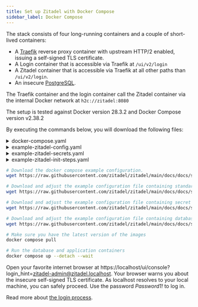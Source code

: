 ```yaml
---
title: Set up Zitadel with Docker Compose
sidebar_label: Docker Compose
---
```



The stack consists of four long-running containers and a couple of short-lived containers:
- A [Traefik](https://doc.traefik.io/traefik/) reverse proxy container with upstream HTTP/2 enabled, issuing a self-signed TLS certificate.
- A Login container that is accessible via Traefik at `/ui/v2/login`
- A Zitadel container that is accessible via Traefik at all other paths than `/ui/v2/login`.
- An insecure [PostgreSQL](https://www.postgresql.org/docs/current/index.html).

The Traefik container and the login container call the Zitadel container via the internal Docker network at `h2c://zitadel:8080`

The setup is tested against Docker version 28.3.2 and Docker Compose version v2.38.2

By executing the commands below, you will download the following files:

<details>
    <summary>docker-compose.yaml</summary>
    <CodeBlock language="yaml">{DockerComposeSource}</CodeBlock>
</details>
<details>
    <summary>example-zitadel-config.yaml</summary>
    <CodeBlock language="yaml">{ExampleZitadelConfigSource}</CodeBlock>
</details>
<details>
    <summary>example-zitadel-secrets.yaml</summary>
    <CodeBlock language="yaml">{ExampleZitadelSecretsSource}</CodeBlock>
</details>
<details>
    <summary>example-zitadel-init-steps.yaml</summary>
    <CodeBlock language="yaml">{ExampleZitadelInitStepsSource}</CodeBlock>
</details>

```bash
# Download the docker compose example configuration.
wget https://raw.githubusercontent.com/zitadel/zitadel/main/docs/docs/self-hosting/deploy/loadbalancing-example/docker-compose.yaml

# Download and adjust the example configuration file containing standard configuration.
wget https://raw.githubusercontent.com/zitadel/zitadel/main/docs/docs/self-hosting/deploy/loadbalancing-example/example-zitadel-config.yaml

# Download and adjust the example configuration file containing secret configuration.
wget https://raw.githubusercontent.com/zitadel/zitadel/main/docs/docs/self-hosting/deploy/loadbalancing-example/example-zitadel-secrets.yaml

# Download and adjust the example configuration file containing database initialization configuration.
wget https://raw.githubusercontent.com/zitadel/zitadel/main/docs/docs/self-hosting/deploy/loadbalancing-example/example-zitadel-init-steps.yaml

# Make sure you have the latest version of the images
docker compose pull

# Run the database and application containers
docker compose up --detach --wait
```

Open your favorite internet browser at https://localhost/ui/console?login_hint=zitadel-admin@zitadel.localhost.
Your browser warns you about the insecure self-signed TLS certificate. As localhost resolves to your local machine, you can safely proceed.
Use the password *Password1!* to log in.

Read more about [the login process](/guides/integrate/login/oidc/login-users).